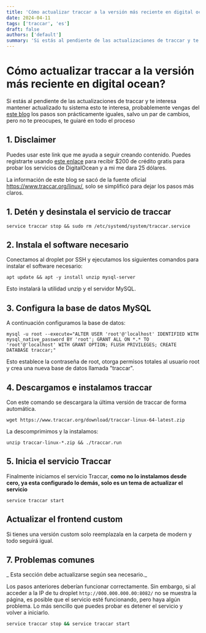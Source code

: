 ```yaml
---
title: 'Cómo actualizar traccar a la versión más reciente en digital ocean?'
date: 2024-04-11
tags: ['traccar', 'es']
draft: false
authors: ['default']
summary: 'Si estás al pendiente de las actualizaciones de traccar y te interesa mantener actualizado tu sistema esto te interesa'
---
```


# Cómo actualizar traccar a la versión más reciente en digital ocean?

Si estás al pendiente de las actualizaciones de traccar y te interesa mantener actualizado tu sistema esto te interesa, probablemente vengas del [este blog](/blog/es/como-instalar-traccar-en-ubuntu-en-digitalocean) los pasos son prácticamente iguales, salvo un par de cambios, pero no te preocupes, te guiaré en todo el proceso

## 1. Disclaimer

Puedes usar este link que me ayuda a seguir creando contenido. Puedes registrarte usando [este enlace](https://m.do.co/c/5ac4ff8a5bab) para recibir $200 de crédito gratis para probar los servicios de DigitalOcean y a mi me dara 25 dólares.

La información de este blog se sacó de la fuente oficial https://www.traccar.org/linux/, solo se simplificó para dejar los pasos más claros.

## 1. Detén y desinstala el servicio de traccar

```
service traccar stop && sudo rm /etc/systemd/system/traccar.service
```

## 2. Instala el software necesario

Conectamos al droplet por SSH y ejecutamos los siguientes comandos para instalar el software necesario:

```
apt update && apt -y install unzip mysql-server
```

Esto instalará la utilidad unzip y el servidor MySQL.

## 3. Configura la base de datos MySQL

A continuación configuramos la base de datos:

```
mysql -u root --execute="ALTER USER 'root'@'localhost' IDENTIFIED WITH mysql_native_password BY 'root'; GRANT ALL ON *.* TO 'root'@'localhost' WITH GRANT OPTION; FLUSH PRIVILEGES; CREATE DATABASE traccar;"
```

Esto establece la contraseña de root, otorga permisos totales al usuario root y crea una nueva base de datos llamada "traccar".

## 4. Descargamos e instalamos traccar

Con este comando se descargara la última versión de traccar de forma automática.

```
wget https://www.traccar.org/download/traccar-linux-64-latest.zip
```

La descomprimimos y la instalamos:

```
unzip traccar-linux-*.zip && ./traccar.run

```

## 5. Inicia el servicio Traccar

Finalmente iniciamos el servicio Traccar, **como no lo instalamos desde cero, ya esta configurado lo demás, solo es un tema de actualizar el servicio**

```
service traccar start
```

## Actualizar el frontend custom

Si tienes una versión custom solo reemplazala en la carpeta de modern y todo seguirá igual.

## 7. Problemas comunes

_ Esta sección debe actualizarse según sea necesario._

Los pasos anteriores deberían funcionar correctamente. Sin embargo, si al acceder a la IP de tu droplet `http://000.000.000.00:8082/` no se muestra la página, es posible que el servicio esté funcionando, pero haya algún problema. Lo más sencillo que puedes probar es detener el servicio y volver a iniciarlo.

```bash
service traccar stop && service traccar start
```
